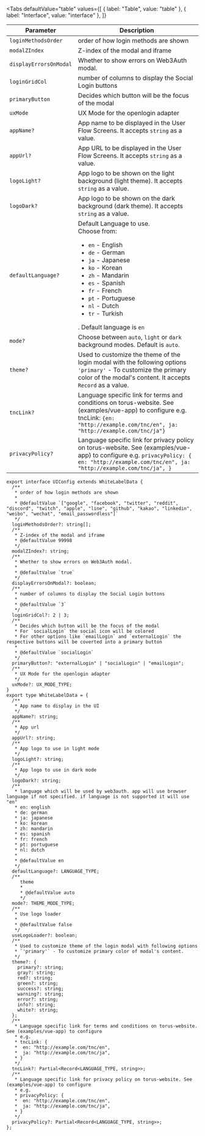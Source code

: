 
<Tabs
  defaultValue="table"
  values={[
    { label: "Table", value: "table" },
    { label: "Interface", value: "interface" },
  ]}
>

<TabItem value="table">

| Parameter              | Description                                                                                                                                                                                                                                                                                                           |
| ---------------------- | --------------------------------------------------------------------------------------------------------------------------------------------------------------------------------------------------------------------------------------------------------------------------------------------------------------------- |
| `loginMethodsOrder`    | order of how login methods are shown                                                                                                                                                                                                                                                                                  |
| `modalZIndex`          | Z-index of the modal and iframe                                                                                                                                                                                                                                                                                       |
| `displayErrorsOnModal` | Whether to show errors on Web3Auth modal.                                                                                                                                                                                                                                                                             |
| `loginGridCol`         | number of columns to display the Social Login buttons                                                                                                                                                                                                                                                                 |
| `primaryButton`        | Decides which button will be the focus of the modal                                                                                                                                                                                                                                                                   |
| `uxMode`               | UX Mode for the openlogin adapter                                                                                                                                                                                                                                                                                     |
| `appName?`             | App name to be displayed in the User Flow Screens. It accepts `string` as a value.                                                                                                                                                                                                                                    |
| `appUrl?`              | App URL to be displayed in the User Flow Screens. It accepts `string` as a value.                                                                                                                                                                                                                                     |
| `logoLight?`           | App logo to be shown on the light background (light theme). It accepts `string` as a value.                                                                                                                                                                                                                           |
| `logoDark?`            | App logo to be shown on the dark background (dark theme). It accepts `string` as a value.                                                                                                                                                                                                                             |
| `defaultLanguage?`     | Default Language to use. <br/> Choose from: <ul><li>`en` - English</li><li>`de` - German</li><li>`ja` - Japanese</li><li>`ko` - Korean</li><li>`zh` - Mandarin</li><li>`es` - Spanish</li><li>`fr` - French</li><li>`pt` - Portuguese</li><li>`nl` - Dutch</li><li>`tr` - Turkish</li></ul>. Default language is `en` |
| `mode?`                | Choose between `auto`, `light` or `dark` background modes. Default is `auto`.                                                                                                                                                                                                                                         |
| `theme?`               | Used to customize the theme of the login modal with the following options <br /> `'primary'` - To customize the primary color of the modal's content. It accepts `Record` as a value.                                                                                                                                 |
| `tncLink?`             | Language specific link for terms and conditions on torus-website. See (examples/vue-app) to configure e.g. tncLink: `{en: "http://example.com/tnc/en", ja: "http://example.com/tnc/ja"}`                                                                                                                              |
| `privacyPolicy?`       | Language specific link for privacy policy on torus-website. See (examples/vue-app) to configure e.g. `privacyPolicy: { en: "http://example.com/tnc/en", ja: "http://example.com/tnc/ja", }`                                                                                                                           |

</TabItem>

<TabItem value="interface">

```tsx
export interface UIConfig extends WhiteLabelData {
  /**
   * order of how login methods are shown
   *
   * @defaultValue `["google", "facebook", "twitter", "reddit", "discord", "twitch", "apple", "line", "github", "kakao", "linkedin", "weibo", "wechat", "email_passwordless"]`
   */
  loginMethodsOrder?: string[];
  /**
   * Z-index of the modal and iframe
   * @defaultValue 99998
   */
  modalZIndex?: string;
  /**
   * Whether to show errors on Web3Auth modal.
   *
   * @defaultValue `true`
   */
  displayErrorsOnModal?: boolean;
  /**
   * number of columns to display the Social Login buttons
   *
   * @defaultValue `3`
   */
  loginGridCol?: 2 | 3;
  /**
   * Decides which button will be the focus of the modal
   * For `socialLogin` the social icon will be colored
   * For other options like `emailLogin` and `externalLogin` the respective buttons will be coverted into a primary button
   *
   * @defaultValue `socialLogin`
   */
  primaryButton?: "externalLogin" | "socialLogin" | "emailLogin";
  /**
   * UX Mode for the openlogin adapter
   */
  uxMode?: UX_MODE_TYPE;
}
export type WhiteLabelData = {
  /**
   * App name to display in the UI
   */
  appName?: string;
  /**
   * App url
   */
  appUrl?: string;
  /**
   * App logo to use in light mode
   */
  logoLight?: string;
  /**
   * App logo to use in dark mode
   */
  logoDark?: string;
  /**
   * language which will be used by web3auth. app will use browser language if not specified. if language is not supported it will use "en"
   * en: english
   * de: german
   * ja: japanese
   * ko: korean
   * zh: mandarin
   * es: spanish
   * fr: french
   * pt: portuguese
   * nl: dutch
   *
   * @defaultValue en
   */
  defaultLanguage?: LANGUAGE_TYPE;
  /**
     theme
     *
     * @defaultValue auto
     */
  mode?: THEME_MODE_TYPE;
  /**
   * Use logo loader
   *
   * @defaultValue false
   */
  useLogoLoader?: boolean;
  /**
   * Used to customize theme of the login modal with following options
   * `'primary'` - To customize primary color of modal's content.
   */
  theme?: {
    primary?: string;
    gray?: string;
    red?: string;
    green?: string;
    success?: string;
    warning?: string;
    error?: string;
    info?: string;
    white?: string;
  };
  /**
   * Language specific link for terms and conditions on torus-website. See (examples/vue-app) to configure
   * e.g.
   * tncLink: {
   *  en: "http://example.com/tnc/en",
   *  ja: "http://example.com/tnc/ja",
   * }
   */
  tncLink?: Partial<Record<LANGUAGE_TYPE, string>>;
  /**
   * Language specific link for privacy policy on torus-website. See (examples/vue-app) to configure
   * e.g.
   * privacyPolicy: {
   *  en: "http://example.com/tnc/en",
   *  ja: "http://example.com/tnc/ja",
   * }
   */
  privacyPolicy?: Partial<Record<LANGUAGE_TYPE, string>>;
};
```

</TabItem>

</Tabs>
